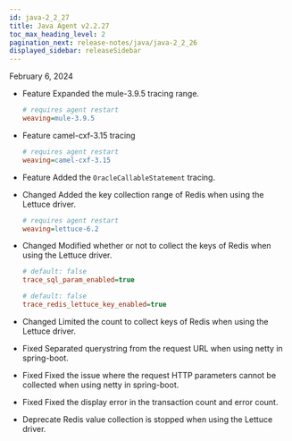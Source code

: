```yaml
---
id: java-2_2_27
title: Java Agent v2.2.27
toc_max_heading_level: 2
pagination_next: release-notes/java/java-2_2_26
displayed_sidebar: releaseSidebar
---
```


February 6, 2024

- <Status>Feature</Status> Expanded the mule-3.9.5 tracing range.

  ```ini title="whatap.conf"
  # requires agent restart
  weaving=mule-3.9.5
  ```

- <Status>Feature</Status> camel-cxf-3.15 tracing

  ```ini title="whatap.conf"
  # requires agent restart
  weaving=camel-cxf-3.15
  ```

- <Status>Feature</Status> Added the <code>OracleCallableStatement</code> tracing.

- <Status>Changed</Status> Added the key collection range of Redis when using the Lettuce driver.

  ```ini title="whatap.conf"
  # requires agent restart
  weaving=lettuce-6.2
  ```

- <Status>Changed</Status> Modified whether or not to collect the keys of Redis when using the Lettuce driver.

  ```ini title="whatap.conf"
  # default: false
  trace_sql_param_enabled=true

  # default: false
  trace_redis_lettuce_key_enabled=true
  ```

- <Status>Changed</Status> Limited the count to collect keys of Redis when using the Lettuce driver.

- <Status>Fixed</Status> Separated querystring from the request URL when using netty in spring-boot.

- <Status>Fixed</Status> Fixed the issue where the request HTTP parameters cannot be collected when using netty in spring-boot.

- <Status>Fixed</Status> Fixed the display error in the transaction count and error count.

- <Status>Deprecate</Status> Redis value collection is stopped when using the Lettuce driver.


<DownloadJava ver="2.2.27" />

